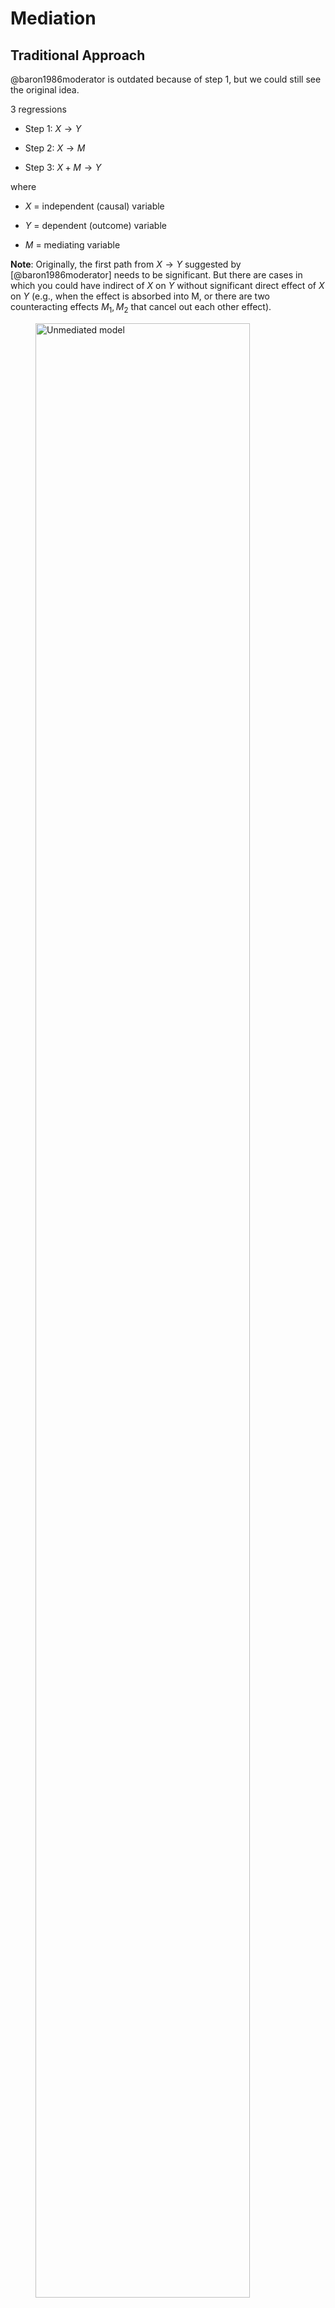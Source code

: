 # Mediation

## Traditional Approach

@baron1986moderator is outdated because of step 1, but we could still see the original idea.

3 regressions

-   Step 1: $X \to Y$

-   Step 2: $X \to M$

-   Step 3: $X + M \to Y$

where

-   $X$ = independent (causal) variable

-   $Y$ = dependent (outcome) variable

-   $M$ = mediating variable

**Note**: Originally, the first path from $X \to Y$ suggested by [@baron1986moderator] needs to be significant. But there are cases in which you could have indirect of $X$ on $Y$ without significant direct effect of $X$ on $Y$ (e.g., when the effect is absorbed into M, or there are two counteracting effects $M_1, M_2$ that cancel out each other effect).

![Unmediated model](images/mediation/direct_mod.png){width="90%"}

where $c$ is the **total effect**

![](images/mediation/full_mod.png){width="90%"}

where

-   $c'$ = **direct effect** (effect of $X$ on $Y$ after accounting for the indirect path)

-   $ab$ = **indirect effect**

Hence,

$$
\begin{aligned}
\text{total effect} &= \text{direct effect} + \text{indirect effect} \\
c &= c' + ab
\end{aligned}
$$

However, this simple equation does not only hold in cases of

1.  Models with latent variables
2.  Logistic models (only approximately). Hence, you can only calculate $c$ as the total effect of $c' + ab$
3.  Multi-level models [@bauer2006conceptualizing]

To measure mediation (i.e., indirect effect),

1.  $1 - \frac{c'}{c}$ highly unstable [@mackinnon1995simulation], especially in cases that $c$ is small (not re\* recommended)
2.  **Product method**: $a\times b$
3.  **Difference method**: $c- c'$

For linear models, we have the following assumptions:

1.  No unmeasured confound between $X-Y$, $X-M$ and $M-Y$ relationships.

2.  $X \not\rightarrow C$ where $C$ is a confounder between $M-Y$ relationship

3.  [Reliability]: No errors in measurement of $M$ (also known as reliability assumption) (can consider errors-in-variables models)

Mathematically,

$$
Y = b_0 + b_1 X + \epsilon
$$

$b_1$ does **not** need to be **significant**.

2.  We examine the effect of $X$ on $M$. This step requires that there is a significant effect of $X$ on $M$ to continue with the analysis

Mathematically,

$$
M = b_0 + b_2 X + \epsilon
$$

where $b_2$ needs to be **significant**.

3.  In this step, we want to the effect of $M$ on $Y$ "absorbs" most of the direct effect of $X$ on $Y$ (or at least makes the effect smaller).

Mathematically,

$$
Y = b_0 + b_4 X + b_3 M + \epsilon
$$

$b_4$ needs to be either smaller or insignificant.

| The effect of $X$ on $Y$                    | then, $M$ ... mediates between $X$ and $Y$ |
|------------------------------------|------------------------------------|
| completely disappear ($b_4$ insignificant)  | Fully (i.e., full mediation)               |
| partially disappear ($b_4 < b_1$ in step 1) | Partially (i.e., partial mediation)        |

4.  Examine the mediation effect (i.e., whether it is significant)

-   [Sobel Test] [@sobel1982asymptotic]

-   [Joint Significance Test]

-   [Bootstrapping] [@preacher2004spss, @shrout2002mediation] (preferable)

**Notes**:

-   Proximal mediation ($a > b$) can lead to multicollinearity and reduce statistical power, whereas distal mediation ($b > a$) is preferred for maximizing test power.

-   The ideal balance for maximizing power in mediation analysis involves slightly distal mediators (i.e., path $b$ is somewhat larger than path $a$) [@hoyle1999statistical].

-   Tests for direct effects (c and c') have lower power compared to the indirect effect (ab), making it possible for ab to be significant while c is not, even in cases where there seems to be complete mediation but no statistical evidence of a direct cause-effect relationship between X and Y without considering M [@kenny2014power].

-   The testing of $ab$ offers a power advantage over $c’$ because it effectively combines two tests. However, claims of complete mediation based solely on the non-significance of $c’$ should be approached with caution, emphasizing the need for sufficient sample size and power, especially in assessing partial mediation. Or one should never make complete mediation claim [@hayes2013relative]

### Assumptions

#### Direction

-   Quick fix but not convincing: Measure $X$ before $M$ and $Y$ to prevent $M$ or $Y$ causing $X$; measure $M$ before $Y$ to avoid $Y$ causing $M$.

-   $Y$ may cause $M$ in a feedback model.

    -   Assuming $c' =0$ (full mediation) allows for estimating models with reciprocal causal effects between $M$ and $Y$ via IV estimation.

    -   @smith1982beliefs proposes treating both $M$ and $Y$ as outcomes with potential to mediate each other, requiring distinct instrumental variables for each that do not affect the other.

#### Interaction

-   When M interact with X to affect Y, M is both a mediator and a mediator [@baron1986moderator].

-   Interaction between $XM$ should always be estimated.

-   For the interpretation of this interaction, see [@vanderweele2015explanation]

#### Reliability

-   When mediator contains measurement errors, $b, c'$ are biased. Possible fix: mediator = latent variable (but loss of power) [@ledgerwood2011trade]

    -   $b$ is attenuated (closer to 0)

    -   $c'$ is

        -   overestimated when $ab >0$

        -   underestiamted when $ab<0$

-   When treatment contains measurement errors, $a,b$ are biased

    -   $a$ is attenuated

    -   $b$ is

        -   overestimated when $ac'>0$

        -   underestimated when $ac' <0$

-   When outcome contains measurement errors,

    -   If unstandardized, no bias

    -   If standardized, attenuation bias

#### Confounding

-   Omitted variable bias can happen to any pair of relationships

-   To deal with this problem, one can either use

    -   [Design Strategies]

    -   [Statistical Strategies]

##### Design Strategies

-   **Randomization** of treatment variable. If possible, also mediator

-   **Control** for the confounder (but still only for measureable observables)

##### Statistical Strategies

-   **Instrumental** **variable** on treatment

    -   Specifically for confounder affecting the $M-Y$ pair, front-door adjustment is possible when there is a variable that completely mediates the effect of the mediator on the outcome and is unaffected by the confounder.

-   **Weighting** methods (e.g., inverse propensity) See [Heiss](https://www.andrewheiss.com/blog/2020/12/01/ipw-binary-continuous/) for R code

    -   Need strong ignorability assumption (i.e.., all confounders are included and measured without error [@westfall2016statistically]). Not fixable, but can be examined with robustness checks.

### Indirect Effect Tests

#### Sobel Test

-   developed by @sobel1982asymptotic

-   also known as the **delta method**

-   not recommend because it assumes the indirect effect $b$ has a normal distribution when it's not [@mackinnon1995simulation].

-   Mediation can occur even if direct and indirect effects oppose each other, termed "inconsistent mediation" [@mackinnon2007mediation]. This is when the mediator acts as a suppressor variable.

Standard Error

$$
\sqrt{\hat{b}^2 s_{\hat{a}} + \hat{a}^2 s_{b}^2}
$$

The test of the indirect effect is

$$
z = \frac{\hat{ab}}{\sqrt{\hat{b}^2 s_{\hat{a}} + \hat{a}^2 s_{b}^2}}
$$

Disadvantages

-   Assume $a$ and $b$ are independent.

-   Assume $ab$ is normally distributed.

-   Does not work well for small sample sizes.

-   Power of the test is low and the test is conservative as compared to [Bootstrapping].

#### Joint Significance Test

-   Effective for determining if the indirect effect is nonzero (by testing whether $a$ and $b$ are both statistically significant), assumes $a \perp b$.

-   It's recommended to use it with other tests and has similar performance to a [Bootstrapping] test [@hayes2013relative].

-   The test's accuracy can be affected by heteroscedasticity [@fossum2023use] but not by non-normality.

-   Although helpful in computing power for the test of the indirect effect, it doesn't provide a confidence interval for the effect.

#### Bootstrapping

-   First used by @bollen1990direct

-   It allows for the calculation of confidence intervals, p-values, etc.

-   It does not require $a \perp b$ and corrects for bias in the bootstrapped distribution.

-   It can handle non-normality (in the sampling distribution of the indirect effect), complex models, and small samples.

-   Concerns exist about the bias-corrected bootstrapping being too liberal [@fritz2012explanation]. Hence, current recommendations favor percentile bootstrap without bias correction for better Type I error rates [@tibbe2022correcting].

-   A special case of bootstrapping is a proposed by where you don't need access to raw data to generate resampling, you only need $a, b, var(a), var(b), cov(a,b)$ (which can be taken from lots of primary studies)

```r
result <-
    causalverse::med_ind(
        a = 0.5,
        b = 0.7,
        var_a = 0.04,
        var_b = 0.05,
        cov_ab = 0.01
    )
result$plot
```

##### With Instrument

```r
library(DiagrammeR)
grViz("
digraph {
  graph []
  node [shape = plaintext]
    X [label = 'Treatment']
    Y [label = 'Outcome']
  edge [minlen = 2]
    X->Y
  { rank = same; X; Y }
}
")

grViz("
digraph {
  graph []
  node [shape = plaintext]
    X [label ='Treatment', shape = box]
    Y [label ='Outcome', shape = box]
    M [label ='Mediator', shape = box]
    IV [label ='Instrument', shape = box]
  edge [minlen = 2]
    IV->X
    X->M  
    M->Y 
    X->Y 
  { rank = same; X; Y; M }
}
")
```

```r
library(mediation)
data("boundsdata")
library(fixest)

# Total Effect
out1 <- feols(out ~ ttt, data = boundsdata)

# Indirect Effect
out2 <- feols(med ~ ttt, data = boundsdata)

# Direct and Indirect Effect
out3 <- feols(out ~ med + ttt, data = boundsdata)

# Proportion Test
# To what extent is the effect of the treatment mediated by the mediator?
coef(out2)['ttt'] * coef(out3)['med'] / coef(out1)['ttt'] * 100


# Sobel Test
bda::mediation.test(boundsdata$med, boundsdata$ttt, boundsdata$out) |> 
    tibble::rownames_to_column() |> 
    causalverse::nice_tab(2)
```

```r
# Mediation Analysis using boot
library(boot)
set.seed(1)
mediation_fn <- function(data, i){
    # sample the dataset
    df <- data[i,]
    
    
    a_path <- feols(med ~ ttt, data = df)
    a <- coef(a_path)['ttt']
    
    b_path <-  feols(out ~ med + ttt, data = df)
    b <- coef(b_path)['med']
    
    cp <- coef(b_path)['ttt']
    
    # indirect effect
    ind_ef <- a*b
    total_ef <- a*b + cp
    return(c(ind_ef, total_ef))
    
}

boot_med <- boot(boundsdata, mediation_fn, R = 100, parallel = "multicore", ncpus = 2)
boot_med 

summary(boot_med) |> 
    causalverse::nice_tab()

# confidence intervals (percentile is always recommended)
boot.ci(boot_med, type = c("norm", "perc"))

# point estimates (Indirect, and Total Effects)
colMeans(boot_med$t)
```

Alternatively, one can use the `robmed` package

```r
library(robmed)
```

Power test or use [app](https://davidakenny.shinyapps.io/MedPower/)

```r
library(pwr2ppl)

# indirect path ab power
medjs(
    # X on M (path a)
    rx1m1 = .3,
    # correlation between X and Y (path c')
    rx1y  = .1,
    # correlation between M and Y (path b)
    rym1  = .3,
    # sample size
    n     = 100,
    alpha = 0.05,
    # number of mediators
    mvars = 1,
    # should use 10000
    rep   = 1000
)
```

### Multiple Mediation

The most general package to handle multiple cases is `manymome`

See [vignette](https://cran.r-project.org/web/packages/manymome/vignettes/med_lm.html) for an example

```r
library(manymome)
```

#### Multiple Mediators

-   [Notes](https://openresearchsoftware.metajnl.com/articles/10.5334/jors.160)

-   [Vignette](https://cran.r-project.org/web/packages/mma/vignettes/MMAvignette.html)

-   [Package](https://cran.r-project.org/web/packages/mma/mma.pdf)

```r
library(mma)
```

###### Lavaan

```r
# Load required packages
library(MASS)  # for mvrnorm
library(lavaan)

# Function to generate synthetic data with correctly correlated errors for mediators
generate_data <-
  function(n = 10000,
           a1 = 0.5,
           a2 = -0.35,
           b1 = 0.7,
           b2 = 0.48,
           corr = TRUE,
           correlation_value = 0.7) {
    set.seed(12345)
    X <- rnorm(n)
    
    # Generate correlated errors using a multivariate normal distribution
    if (corr) {
        Sigma <- matrix(c(1, correlation_value, correlation_value, 1), nrow = 2)  # Higher covariance matrix for errors
        errors <- mvrnorm(n, mu = c(0, 0), Sigma = Sigma)  # Generate correlated errors
    } else {
        errors <- mvrnorm(n, mu = c(0, 0), Sigma = diag(2))  # Independent errors
    }
    
    M1 <- a1 * X + errors[, 1]
    M2 <- a2 * X + errors[, 2]
    Y <- b1 * M1 + b2 * M2 + rnorm(n)  # Y depends on M1 and M2
    
    data.frame(X = X, M1 = M1, M2 = M2, Y = Y)
}

# Ground truth for comparison
ground_truth <- data.frame(Parameter = c("b1", "b2"), GroundTruth = c(0.7, 0.48))

# Function to extract relevant estimates, standard errors, and model fit
extract_estimates_b1_b2 <- function(fit) {
    estimates <- parameterEstimates(fit)
    estimates <- estimates[estimates$lhs == "Y" & estimates$rhs %in% c("M1", "M2"), c("rhs", "est", "se")]
    estimates$Parameter <- ifelse(estimates$rhs == "M1", "b1", "b2")
    estimates <- estimates[, c("Parameter", "est", "se")]
    fit_stats <- fitMeasures(fit, c("aic", "bic", "rmsea", "chisq"))
    return(list(estimates = estimates, fit_stats = fit_stats))
}

# Case 1: Correlated errors for mediators (modeled correctly)
Data_corr <- generate_data(n = 10000, corr = TRUE, correlation_value = 0.7)
model_corr <- '
  Y ~ b1 * M1 + b2 * M2 + c * X
  M1 ~ a1 * X
  M2 ~ a2 * X
  M1 ~~ M2  # Correlated mediators (errors)
'
fit_corr <- sem(model = model_corr, data = Data_corr)
results_corr <- extract_estimates_b1_b2(fit_corr)

# Case 2: Uncorrelated errors for mediators (modeled correctly)
Data_uncorr <- generate_data(n = 10000, corr = FALSE)
model_uncorr <- '
  Y ~ b1 * M1 + b2 * M2 + c * X
  M1 ~ a1 * X
  M2 ~ a2 * X
'
fit_uncorr <- sem(model = model_uncorr, data = Data_uncorr)
results_uncorr <- extract_estimates_b1_b2(fit_uncorr)

# Case 3: Correlated errors, but not modeled as correlated
fit_corr_incorrect <- sem(model = model_uncorr, data = Data_corr)
results_corr_incorrect <- extract_estimates_b1_b2(fit_corr_incorrect)

# Case 4: Uncorrelated errors, but modeled as correlated
fit_uncorr_incorrect <- sem(model = model_corr, data = Data_uncorr)
results_uncorr_incorrect <- extract_estimates_b1_b2(fit_uncorr_incorrect)

# Combine all estimates for comparison
estimates_combined <- list(
    "Correlated (Correct)" = results_corr$estimates,
    "Uncorrelated (Correct)" = results_uncorr$estimates,
    "Correlated (Incorrect)" = results_corr_incorrect$estimates,
    "Uncorrelated (Incorrect)" = results_uncorr_incorrect$estimates
)

# Combine all into a single table
comparison_table <- do.call(rbind, lapply(names(estimates_combined), function(case) {
    df <- estimates_combined[[case]]
    df$Case <- case
    df
}))

# Merge with ground truth for final comparison
comparison_table <- merge(comparison_table, ground_truth, by = "Parameter")

# Display the comparison table
comparison_table

# Display model fit statistics for each case
fit_stats_combined <- list(
    "Correlated (Correct)" = results_corr$fit_stats,
    "Uncorrelated (Correct)" = results_uncorr$fit_stats,
    "Correlated (Incorrect)" = results_corr_incorrect$fit_stats,
    "Uncorrelated (Incorrect)" = results_uncorr_incorrect$fit_stats
)

fit_stats_combined
```



#### Multiple Treatments

[@hayes2014statistical]

Code in [Process](https://core.ecu.edu/wuenschk/MV/multReg/Mediation_Multicategorical.pdf)

## Causal Inference Approach

### Example 1 {#example-1-mediation-traditional}

from [Virginia's library](https://data.library.virginia.edu/introduction-to-mediation-analysis/)

```r
myData <-
    read.csv('http://static.lib.virginia.edu/statlab/materials/data/mediationData.csv')

# Step 1 (no longer necessary)
model.0 <- lm(Y ~ X, myData)
summary(model.0)

# Step 2
model.M <- lm(M ~ X, myData)
summary(model.M)

# Step 3
model.Y <- lm(Y ~ X + M, myData)
summary(model.Y)

# Step 4 (boostrapping)
library(mediation)
results <- mediate(
    model.M,
    model.Y,
    treat = 'X',
    mediator = 'M',
    boot = TRUE,
    sims = 500
)
summary(results)
```

-   Total Effect = 0.3961 = $b_1$ (step 1) = total effect of $X$ on $Y$ without $M$

-   Direct Effect = ADE = 0.0396 = $b_4$ (step 3) = direct effect of $X$ on $Y$ accounting for the indirect effect of $M$

-   ACME = Average Causal Mediation Effects = $b_1 - b_4$ = 0.3961 - 0.0396 = 0.3565 = $b_2 \times b_3$ = 0.56102 \* 0.6355 = 0.3565

Using `mediation` package suggested by [@imai2010general, @imai2010identification]. More details of the package can be found [here](https://cran.r-project.org/web/packages/mediation/vignettes/mediation.pdf)

2 types of Inference in this package:

1.  Model-based inference:

    -   Assumptions:

        -   Treatment is randomized (could use matching methods to achieve this).

        -   Sequential Ignorability: conditional on covariates, there is other confounders that affect the relationship between (1) treatment-mediator, (2) treatment-outcome, (3) mediator-outcome. Typically hard to argue in observational data. This assumption is for the identification of ACME (i.e., average causal mediation effects).

2.  Design-based inference

Notations: we stay consistent with package instruction

-   $M_i(t)$ = mediator

-   $T_i$ = treatment status $(0,1)$

-   $Y_i(t,m)$ = outcome where $t$ = treatment, and $m$ = mediating variables.

-   $X_i$ = vector of observed pre-treatment confounders

-   Treatment effect (per unit $i$) = $\tau_i = Y_i(1,M_i(1)) - Y_i (0,M_i(0))$ which has 2 effects

    -   Causal mediation effects: $\delta_i (t) \equiv Y_i (t,M_i(1)) - Y_i(t,M_i(0))$

    -   Direct effects: $\zeta (t) \equiv Y_i (1, M_i(1)) - Y_i(0, M_i(0))$

    -   summing up to the treatment effect: $\tau_i = \delta_i (t) + \zeta_i (1-t)$

More on sequential ignorability

$$
\{ Y_i (t', m) , M_i (t) \} \perp T_i |X_i = x 
$$

$$
Y_i(t',m) \perp M_i(t) | T_i = t, X_i = x
$$

where

-   $0 < P(T_i = t | X_i = x)$

-   $0 < P(M_i = m | T_i = t , X_i =x)$

First condition is the standard strong ignorability condition where treatment assignment is random conditional on pre-treatment confounders.

Second condition is stronger where the mediators is also random given the observed treatment and pre-treatment confounders. This condition is satisfied only when there is no unobserved pre-treatment confounders, and post-treatment confounders, and multiple mediators that are correlated.

My understanding is that until the moment I write this note, there is **no way to test the sequential ignorability assumption**. Hence, researchers can only do sensitivity analysis to argue for their result.

## Model-based causal mediation analysis

Other resources:

-   [here](https://cran.ism.ac.jp/web/packages/mediation/vignettes/mediation-old.pdf)

Fit 2 models

-   mediator model: conditional distribution of the mediators $M_i | T_i, X_i$

-   Outcome model: conditional distribution of $Y_i | T_i, M_i, X_i$

`mediation` can accommodate almost all types of model for both mediator model and outcome model except Censored mediator model.

The update here is that estimation of ACME does not rely on product or difference of coefficients (see \@ref(example-1-mediation-traditional) ,

which requires very strict assumption: (1) linear regression models of mediator and outcome, (2) $T_i$ and $M_i$ effects are additive and no interaction

```r
library(mediation)
set.seed(2014)
data("framing", package = "mediation")

med.fit <-
    lm(emo ~ treat + age + educ + gender + income, data = framing)
out.fit <-
    glm(
        cong_mesg ~ emo + treat + age + educ + gender + income,
        data = framing,
        family = binomial("probit")
    )

# Quasi-Bayesian Monte Carlo 
med.out <-
    mediate(
        med.fit,
        out.fit,
        treat = "treat",
        mediator = "emo",
        robustSE = TRUE,
        sims = 100 # should be 10000 in practice
    )
summary(med.out)

```

Nonparametric bootstrap version

```r
med.out <-
    mediate(
        med.fit,
        out.fit,
        boot = TRUE,
        treat = "treat",
        mediator = "emo",
        sims = 100, # should be 10000 in practice
        boot.ci.type = "bca" # bias-corrected and accelerated intervals
    )
summary(med.out)
```

If theoretically understanding suggests that there is treatment and mediator interaction

```r
med.fit <-
    lm(emo ~ treat + age + educ + gender + income, data = framing)
out.fit <-
    glm(
        cong_mesg ~ emo * treat + age + educ + gender + income,
        data = framing,
        family = binomial("probit")
    )
med.out <-
    mediate(
        med.fit,
        out.fit,
        treat = "treat",
        mediator = "emo",
        robustSE = TRUE,
        sims = 100
    )
summary(med.out)

test.TMint(med.out, conf.level = .95) # test treatment-mediator interaction effect 
```

```r
plot(med.out)
```

`mediation` can be used in conjunction with any of your imputation packages.

And it can also handle **mediated moderation** or **non-binary treatment variables**, or **multi-level data**

Sensitivity Analysis for sequential ignorability

-   test for unobserved pre-treatment covariates

-   $\rho$ = correlation between the residuals of the mediator and outcome regressions.

-   If $\rho$ is significant, we have evidence for violation of sequential ignorability (i.e., there is unobserved pre-treatment confounders).

```r
med.fit <-
    lm(emo ~ treat + age + educ + gender + income, data = framing)
out.fit <-
    glm(
        cong_mesg ~ emo + treat + age + educ + gender + income,
        data = framing,
        family = binomial("probit")
    )
med.out <-
    mediate(
        med.fit,
        out.fit,
        treat = "treat",
        mediator = "emo",
        robustSE = TRUE,
        sims = 100
    )
sens.out <-
    medsens(med.out,
            rho.by = 0.1, # \rho varies from -0.9 to 0.9 by 0.1
            effect.type = "indirect", # sensitivity on ACME
            # effect.type = "direct", # sensitivity on ADE
            # effect.type = "both", # sensitivity on ACME and ADE
            sims = 100)
summary(sens.out)
```

```r
plot(sens.out, sens.par = "rho", main = "Anxiety", ylim = c(-0.2, 0.2))
```

ACME confidence intervals contains 0 when $\rho \in (0.3,0.4)$

Alternatively, using $R^2$ interpretation, we need to specify the direction of confounder that affects the mediator and outcome variables in `plot` using `sign.prod = "positive"` (i.e., same direction) or `sign.prod = "negative"` (i.e., opposite direction).

```r
plot(sens.out, sens.par = "R2", r.type = "total", sign.prod = "positive")
```
